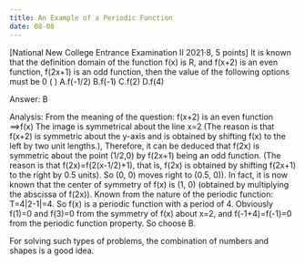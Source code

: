 ```yaml
---
title: An Example of a Periodic Function
date: 08-08
---
```


[National New College Entrance Examination II 2021·8, 5 points] It is known that the definition domain of the function f(x) is R, and f(x+2) is an even function,
f(2x+1) is an odd function, then the value of the following options must be 0 ( )
A.f(-1/2) B.f(-1) C.f(2) D.f(4)

Answer: B

Analysis: From the meaning of the question: f(x+2) is an even function ⟹f(x) The image is symmetrical about the line x=2
(The reason is that f(x+2) is symmetric about the y-axis and is obtained by shifting f(x) to the left by two unit lengths.),
Therefore, it can be deduced that f(2x) is symmetric about the point (1/2,0) by f(2x+1) being an odd function.
(The reason is that f(2x)=f(2(x-1/2)+1), that is, f(2x) is obtained by shifting f(2x+1) to the right by 0.5 units).
So (0, 0) moves right to (0.5, 0)). In fact, it is now known that the center of symmetry of f(x) is (1, 0) (obtained by multiplying the abscissa of f(2x)). Known from the nature of the periodic function: T=4|2-1|=4. So f(x) is a periodic function with a period of 4. Obviously f(1)=0 and f(3)=0 from the symmetry of f(x) about x=2, and f(-1+4)=f(-1)=0 from the periodic function property. So choose B.

For solving such types of problems, the combination of numbers and shapes is a good idea.
